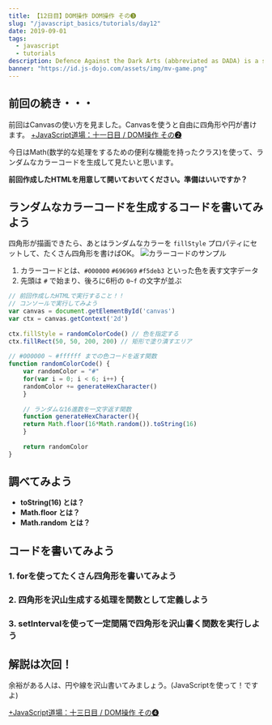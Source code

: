 ```yaml
---
title: 【12日目】DOM操作 DOM操作 その❸
slug: "/javascript_basics/tutorials/day12"
date: 2019-09-01
tags:
  - javascript
  - tutorials
description: Defence Against the Dark Arts (abbreviated as DADA) is a subject taught at Hogwarts School of Witchcraft and Wizardry and Ilvermorny School of Witchcraft and Wizardry. In this class, students study and learn how to defend themselves against all aspects of the Dark Arts, including dark creatures, curses, hexes and jinxes (dark charms), and duelling.
banner: "https://id.js-dojo.com/assets/img/mv-game.png"
---
```


## 前回の続き・・・

前回はCanvasの使い方を見ました。Canvasを使うと自由に四角形や円が書けます。
[+JavaScript道場：十一日目 / DOM操作 その❷](day11)

今日はMath(数学的な処理をするための便利な機能を持ったクラス)を使って、ランダムなカラーコードを生成して見たいと思います。

**前回作成したHTMLを用意して開いておいてください。準備はいいですか？**

## ランダムなカラーコードを生成するコードを書いてみよう
四角形が描画できたら、あとはランダムなカラーを `fillStyle` プロパティにセットして、たくさん四角形を書けばOK。
![カラーコードのサンプル](/images/12day_01.png)

1. カラーコードとは、`#000000` `#696969` `#f5deb3` といった色を表す文字データ
2. 先頭は `#` で始まり、後ろに6桁の `0~f` の文字が並ぶ

```js
// 前回作成したHTMLで実行すること！！
// コンソールで実行してみよう
var canvas = document.getElementById('canvas')
var ctx = canvas.getContext('2d')
　　
ctx.fillStyle = randomColorCode() // 色を指定する
ctx.fillRect(50, 50, 200, 200) // 矩形で塗り潰すエリア
　　
// #000000 ~ #ffffff までの色コードを返す関数
function randomColorCode() {
    var randomColor = "#"
    for(var i = 0; i < 6; i++) {
    randomColor += generateHexCharacter()
    }
　　
    // ランダムな16進数を一文字返す関数
    function generateHexCharacter(){
    return Math.floor(16*Math.random()).toString(16)
    }
　　
    return randomColor
}
```

## 調べてみよう
- **toString(16) とは？**
- **Math.floor とは？**
- **Math.random とは？**

## コードを書いてみよう
### 1. forを使ってたくさん四角形を書いてみよう
### 2. 四角形を沢山生成する処理を関数として定義しよう
### 3. setIntervalを使って一定間隔で四角形を沢山書く関数を実行しよう

## 解説は次回！

余裕がある人は、円や線を沢山書いてみましょう。(JavaScriptを使って！ですよ)

[+JavaScript道場：十三日目 / DOM操作 その❹](day13)
